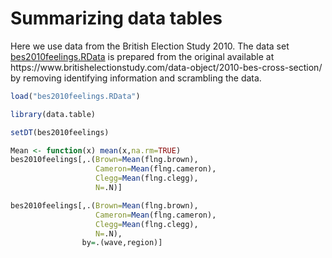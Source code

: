 # Summarizing data tables


Here we use data from the British Election Study 2010. The data set
[bes2010feelings.RData](https://github.com/melff/dataman-r/raw/main/data-frames/bes2010feelings.RData)
is prepared from the original available at
https://www.britishelectionstudy.com/data-object/2010-bes-cross-section/ by
removing identifying information and scrambling the data.

```r
load("bes2010feelings.RData")
```

```r
library(data.table)
```

```r
setDT(bes2010feelings)
```

```r
Mean <- function(x) mean(x,na.rm=TRUE)
bes2010feelings[,.(Brown=Mean(flng.brown),
                   Cameron=Mean(flng.cameron),
                   Clegg=Mean(flng.clegg),
                   N=.N)]
```

```r
bes2010feelings[,.(Brown=Mean(flng.brown),
                   Cameron=Mean(flng.cameron),
                   Clegg=Mean(flng.clegg),
                   N=.N),
                by=.(wave,region)]
```
